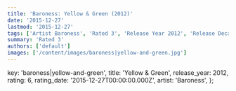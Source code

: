 ```yaml
---
title: 'Baroness: Yellow & Green (2012)'
date: '2015-12-27'
lastmod: '2015-12-27'
tags: ['Artist Baroness', 'Rated 3', 'Release Year 2012', 'Release Decade 2010']
summary: 'Rated 3'
authors: ['default']
images: ['/content/images/baroness|yellow-and-green.jpg']
---
```


  key: 'baroness|yellow-and-green',
  title: 'Yellow & Green',
  release_year: 2012,
  rating: 6,
  rating_date: '2015-12-27T00:00:00.000Z',
  artist: 'Baroness',
};

<MusicRating data={data} />
